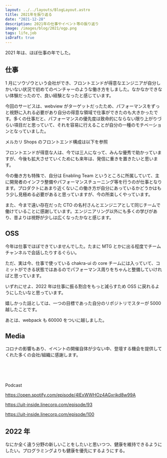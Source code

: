 ```yaml
---
layout: ../../layouts/BlogLayout.astro
title: 2021年を振り返る
date: "2021-12-28"
description: 2021年の仕事やイベント等の振り返り
image: /images/blog/2021/ogp.png
tags: life,job
isDraft: true
---
```



2021 年は、ほぼ仕事の年でした。

## 仕事

1 月にソウゾウという会社ができ、フロントエンドが得意なエンジニアが自分しかいない状況で初めてのベンチャーのような働き方をしました。なかなかできない体験だったので、良い経験となったと感じています。

今回のサービスは、webview がターゲットだったため、パフォーマンスをずっと視野に入れる必要があり自分の得意な領域で仕事ができたのも大きかったです。多くの仕事だと、パフォーマンスの優先度は致命的にならない限り上がりづらい項目だと思っていて、それを容易に行えることが自分の一種のモチベーションとなっていました。

メルカリ Shops のフロントエンド構成は以下を参照

フロントエンドが得意な人は、今では三人になって、みんな優秀で助かっていますが、今後も拡大させていくためにも来年は、発信に重きを置きたいと思います。

今の働き方も特殊で、自分は Enabling Team というところに所属していて、主に開発者のインフラ整備やパフォーマンスチューニング等を行うのが仕事となります。プロダクトにあまり近くないこの働き方が自分にあっているかどうかはもう少し見極める必要があると思っていますが、今の所楽しくやっています。

また、今まで遠い存在だった CTO の名村さんとエンジニアとして同じチームで働けていることに感謝しています。エンジニアリング以外にも多くの学びがあり、昔よりは視野が少しは広くなったかなと感じます。

## OSS

今年は仕事でほぼできていませんでした。たまに MTG とかに出る程度でチームチャンネルで会話したりするぐらい。

ただ、実は今、仕事で使っている chakra-ui の core チームには入っていて、コミットができる状態ではあるのでパフォーマンス周りをちゃんと整備していければと思っています。

いずれにせよ、2022 年は仕事に振る割合をもっと減らすため OSS に戻れるようにしたいなと思っています。

嬉しかった話としては、一つの目標であった自分のリポジトリでスターが 5000 越したことです。

あとは、webpack も 60000 をついに越しました。

## Media

コロナの影響もあり、イベントの開催自体が少ない中、登壇する機会を提供してくれた多くの会社/組織に感謝します。

<br />

<YoutubeCard id="YNLvIkqRC-g" />

<br />

<YoutubeCard id="1uCWzfaIedE" />

<br />

<YoutubeCard id="XyoeJ1TRaMk" />

Podcast

https://open.spotify.com/episode/4lExWWHOz4AGxrikd8w99A

https://uit-inside.linecorp.com/episode/93

https://uit-inside.linecorp.com/episode/100

## 2022 年

なにか全く違う分野の新しいことをしたいと思いつつ、健康を維持できるようにしたい。プログラミングよりも健康を優先にするようにする。
